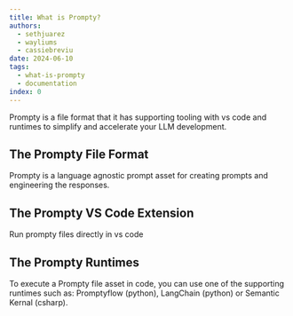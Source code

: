 ```yaml
---
title: What is Prompty?
authors:
  - sethjuarez
  - wayliums
  - cassiebreviu
date: 2024-06-10
tags:
  - what-is-prompty
  - documentation
index: 0
---
```


Prompty is a file format that it has supporting tooling with vs code and runtimes to simplify and accelerate your LLM development.

## The Prompty File Format
Prompty is a language agnostic prompt asset for creating prompts and engineering the responses. 

## The Prompty VS Code Extension
Run prompty files directly in vs code

## The Prompty Runtimes
To execute a Prompty file asset in code, you can use one of the supporting runtimes such as: Promptyflow (python), LangChain (python) or Semantic Kernal (csharp).


